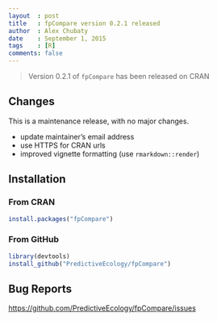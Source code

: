 ```yaml
---
layout  : post
title   : fpCompare version 0.2.1 released
author  : Alex Chubaty
date    : September 1, 2015
tags    : [R]
comments: false
---
```

> Version 0.2.1 of `fpCompare` has been released on CRAN

## Changes

This is a maintenance release, with no major changes.

* update maintainer's email address
* use HTTPS for CRAN urls
* improved vignette formatting (use `rmarkdown::render`)

## Installation

### From CRAN

```r
install.packages("fpCompare")
```

### From GitHub

```r
library(devtools)
install_github("PredictiveEcology/fpCompare")
```

## Bug Reports

[https://github.com/PredictiveEcology/fpCompare/issues](https://github.com/PredictiveEcology/fpCompare/issues)
